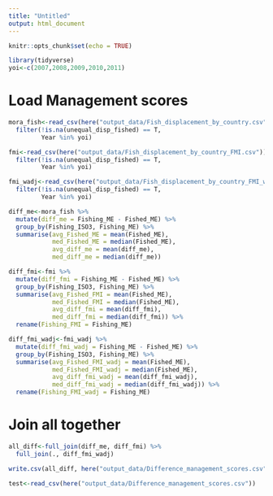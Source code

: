 ```yaml
---
title: "Untitled"
output: html_document
---
```


```r
knitr::opts_chunk$set(echo = TRUE)
```

```r
library(tidyverse)
yoi<-c(2007,2008,2009,2010,2011)
```

# Load Management scores
```r
mora_fish<-read_csv(here("output_data/Fish_displacement_by_country.csv")) %>% 
  filter(!is.na(unequal_disp_fished) == T,
         Year %in% yoi)

fmi<-read_csv(here("output_data/Fish_displacement_by_country_FMI.csv"))%>% 
  filter(!is.na(unequal_disp_fished) == T,
         Year %in% yoi)

fmi_wadj<-read_csv(here("output_data/Fish_displacement_by_country_FMI_wadj.csv"))%>% 
  filter(!is.na(unequal_disp_fished) == T,
         Year %in% yoi)
```

```r
diff_me<-mora_fish %>% 
  mutate(diff_me = Fishing_ME - Fished_ME) %>% 
  group_by(Fishing_ISO3, Fishing_ME) %>% 
  summarise(avg_Fished_ME = mean(Fished_ME),
            med_Fished_ME = median(Fished_ME),
            avg_diff_me = mean(diff_me),
            med_diff_me = median(diff_me))
```

```r
diff_fmi<-fmi %>% 
  mutate(diff_fmi = Fishing_ME - Fished_ME) %>% 
  group_by(Fishing_ISO3, Fishing_ME) %>% 
  summarise(avg_Fished_FMI = mean(Fished_ME),
            med_Fished_FMI = median(Fished_ME),
            avg_diff_fmi = mean(diff_fmi),
            med_diff_fmi = median(diff_fmi)) %>% 
  rename(Fishing_FMI = Fishing_ME)
```

```r
diff_fmi_wadj<-fmi_wadj %>% 
  mutate(diff_fmi_wadj = Fishing_ME - Fished_ME) %>% 
  group_by(Fishing_ISO3, Fishing_ME) %>% 
  summarise(avg_Fished_FMI_wadj = mean(Fished_ME),
            med_Fished_FMI_wadj = median(Fished_ME),
            avg_diff_fmi_wadj = mean(diff_fmi_wadj),
            med_diff_fmi_wadj = median(diff_fmi_wadj)) %>% 
  rename(Fishing_FMI_wadj = Fishing_ME)
```

# Join all together

```r
all_diff<-full_join(diff_me, diff_fmi) %>% 
  full_join(., diff_fmi_wadj)
```

```r
write.csv(all_diff, here("output_data/Difference_management_scores.csv"))
```

```r
test<-read_csv(here("output_data/Difference_management_scores.csv"))
```

